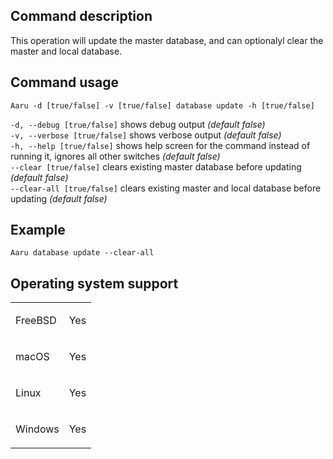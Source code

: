 ==Command description==
This operation will update the master database, and can optionalyl clear the master and local database.

==Command usage==
<code>Aaru -d [true/false] -v [true/false] database update -h [true/false]</code> 

<code>-d, --debug [true/false]</code> shows debug output ''(default false)''<br />
<code>-v, --verbose [true/false]</code> shows verbose output ''(default false)''<br />
<code>-h, --help [true/false]</code> shows help screen for the command instead of running it, ignores all other switches ''(default false)''<br />
<code>--clear [true/false]</code> clears existing master database before updating ''(default false)''<br />
<code>--clear-all [true/false]</code> clears existing master and local database before updating ''(default false)''<br />

==Example==
<code>Aaru database update --clear-all</code>

==Operating system support==
{|
| FreeBSD
| Yes
|-
| macOS
| Yes
|-
| Linux
| Yes
|-
| Windows
| Yes
|}
